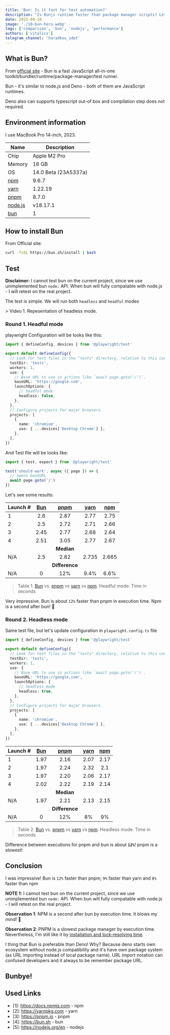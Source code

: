 ```yaml
---
title: 'Bun: Is it fast for test automation?'
description: "Is Bunjs runtime faster than package manager scripts? Let's check it out and compare bun vs pnpm vs yarn vs npm!"
date: 2023-09-10
image: './10-bun-hero.webp'
tags: ['comparison', 'bun', 'nodejs', 'performance']
authors: ['vitalics']
telegram_channel: 'haradkou_sdet'
---
```



## What is Bun?

From [official site](https://bun.sh/) - Bun is a fast JavaScript all-in-one toolkit/bundler/runtime/package-manager/test runner.

Bun - it's similar to node.js and Deno - both of them are JavaScript runtimes.

Deno also can supports typescript out-of box and compilation step does not required.

## Environment information

I use MacBook Pro 14-inch, 2023.

| Name                             | Description          |
| -------------------------------- | -------------------- |
| Chip                             | Apple M2 Pro         |
| Memory                           | 16 GB                |
| OS                               | 14.0 Beta (23A5337a) |
| [npm](https://docs.npmjs.com/)   | 9.6.7                |
| [yarn](https://yarnpkg.com/)     | 1.22.19              |
| [pnpm](https://pnpm.io/)         | 8.7.0                |
| [node.js](https://nodejs.org/en) | v18.17.1             |
| [bun](https://bun.sh/)           | 1                    |

## How to install Bun

From Official site:

```sh caption="installation command"
curl -fsSL https://bun.sh/install | bash
```

## Test

**Disclaimer:** I cannot test bun on the current project, since we use unimplemented bun `node:` API. When bun will fully compatable with node.js - I will retest on the real project.

The test is simple. We will run both `headless` and `headful` modes

<YouTube id="https://youtu.be/-69-MD8Essg" />> Video 1. Repesentation of headless
mode.

### Round 1. Headful mode

playwright Configuration will be looks like this:

```ts title="playwright.config.ts" showLineNumbers caption="playwright config" {12}
import { defineConfig, devices } from '@playwright/test'

export default defineConfig({
  // Look for test files in the "tests" directory, relative to this configuration file.
  testDir: 'tests',
  workers: 1,
  use: {
    // Base URL to use in actions like `await page.goto('/')`.
    baseURL: 'https://google.com',
    launchOptions: {
      // headful mode
      headless: false,
    },
  },
  // Configure projects for major browsers.
  projects: [
    {
      name: 'chromium',
      use: { ...devices['Desktop Chrome'] },
    },
  ],
})
```

And Test file will be looks like:

```ts title="tests/some.test.ts" caption="simple playwright test" showLineNumbers
import { test, expect } from '@playwright/test'

test('should work', async ({ page }) => {
  // opens baseURL
  await page.goto('/')
})
```

Let's see some results:

| Launch # | [Bun](https://bun.sh/) | [pnpm](https://pnpm.io/) | [yarn](https://yarnpkg.com/) | [npm](https://docs.npmjs.com/) |
| -------- | :--------------------: | :----------------------: | :--------------------------: | :----------------------------: |
| 1        |          2.6           |           2.87           |             2.77             |              2.75              |
| 2        |          2.5           |           2.72           |             2.71             |              2.66              |
| 3        |          2.45          |           2.77           |             2.68             |              2.64              |
| 4        |          2.51          |           3.05           |             2.77             |              2.67              |
|          |                        |        **Median**        |                              |                                |
| N/A      |          2.5           |           2.82           |            2.735             |             2.665              |
|          |                        |      **Difference**      |                              |                                |
| N/A      |           0            |           12%            |             9.4%             |              6.6%              |

> Table 1. [Bun](https://bun.sh/) vs. [pnpm](https://pnpm.io/) vs [yarn](https://yarnpkg.com/) vs [npm](https://docs.npmjs.com/). Headful mode. Time in seconds

Very impressive. Bun is about `12%` faster than pnpm in execution time. Npm is a second after bun! 🤯

### Round 2. Headless mode

Same test file, but let's update configuration in `playwright.config.ts` file

```ts title="playwright.config.ts" caption="updated playwright config" showLineNumbers {12}
import { defineConfig, devices } from '@playwright/test'

export default defineConfig({
  // Look for test files in the "tests" directory, relative to this configuration file.
  testDir: 'tests',
  workers: 1,
  use: {
    // Base URL to use in actions like `await page.goto('/')`.
    baseURL: 'https://google.com',
    launchOptions: {
      // headless mode
      headless: true,
    },
  },
  // Configure projects for major browsers.
  projects: [
    {
      name: 'chromium',
      use: { ...devices['Desktop Chrome'] },
    },
  ],
})
```

| Launch # | [Bun](https://bun.sh/) | [pnpm](https://pnpm.io/) | [yarn](https://yarnpkg.com/) | [npm](https://docs.npmjs.com/) |
| -------- | :--------------------: | :----------------------: | :--------------------------: | :----------------------------: |
| 1        |          1.97          |           2.16           |             2.07             |              2.17              |
| 2        |          1.97          |           2.24           |             2.32             |              2.1               |
| 3        |          1.97          |           2.20           |             2.06             |              2.17              |
| 4        |          2.02          |           2.22           |             2.19             |              2.14              |
|          |                        |        **Median**        |                              |                                |
| N/A      |          1.97          |           2.21           |             2.13             |              2.15              |
|          |                        |      **Difference**      |                              |                                |
| N/A      |           0            |           12%            |              8%              |               9%               |

> Table 2. [Bun](https://bun.sh/) vs. [pnpm](https://pnpm.io/) vs [yarn](https://yarnpkg.com/) vs [npm](https://docs.npmjs.com/). Headless mode. Time in seconds

Difference between executions for pnpm and bun is about **`12%`**! pnpm is a slowest!

## Conclusion

I was impressive! Bun is `12%` faster than pnpm; `9%` faster than yarn and `8%` faster than npm

**NOTE 1:** I cannot test bun on the current project, since we use unimplemented bun `node:` API. When bun will fully compatable with node.js - I will retest on the real project.

**Observation 1**: NPM is a second after bun by execution time. It blows my mind! 🤯

**Observation 2**: PNPM is a slowest package manager by execution time. Nevertheless, I'm still like it by [installation and lock-resolving time](https://pnpm.io/benchmarks).

I thing that Bun is preferable than Deno! Why? Because deno starts own ecosystem without node.js compatibility and it's have own package system (as URL importing instead of local package name). URL import notation can confused developers and it always to be remember package URL.

## Bunbye!

## Used Links

- [1]: https://docs.npmjs.com - npm
- [2]: https://yarnpkg.com - yarn
- [3]: https://pnpm.io - pnpm
- [4]: https://bun.sh - bun
- [5]: https://nodejs.org/en - nodejs
